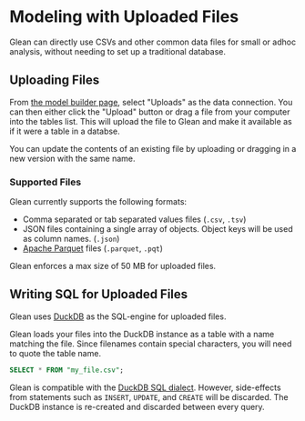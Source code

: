 # Modeling with Uploaded Files

Glean can directly use CSVs and other common data files for small or adhoc
analysis, without needing to set up a traditional database.

## Uploading Files

From [the model builder page](https://glean.io/app/mb),
select "Uploads" as the data connection. You can then either click the "Upload"
button or drag a file from your computer into the tables list. This will upload
the file to Glean and make it available as if it were a table in a databse.

You can update the contents of an existing file by uploading or dragging in a
new version with the same name.

### Supported Files

Glean currently supports the following formats:

- Comma separated or tab separated values files (`.csv`, `.tsv`)
- JSON files containing a single array of objects. Object keys will
  be used as column names. (`.json`)
- [Apache Parquet](https://parquet.apache.org/)
  files (`.parquet`, `.pqt`)

Glean enforces a max size of 50 MB for uploaded files.

## Writing SQL for Uploaded Files

Glean uses [DuckDB](https://duckdb.org/) as the SQL-engine for uploaded files.

Glean loads your files into the DuckDB instance as a table with a name matching
the file. Since filenames contain special characters, you will need to quote
the table name.

```sql
SELECT * FROM "my_file.csv";
```

Glean is compatible with the
[DuckDB SQL dialect](https://duckdb.org/docs/sql/introduction).
However, side-effects from statements such as `INSERT`, `UPDATE`, and `CREATE`
will be discarded. The DuckDB instance is re-created and discarded between
every query.
